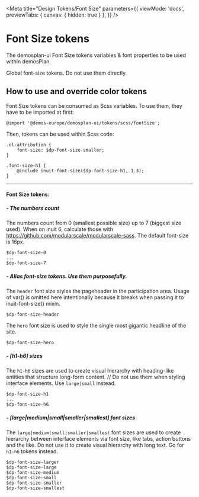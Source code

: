 
<Meta
  title="Design Tokens/Font Size"
  parameters={{
    viewMode: 'docs',
    previewTabs: {
      canvas: {
        hidden: true
      }
    },
  }} />

# Font Size tokens

The demosplan-ui Font Size tokens variables & font properties to be used within demosPlan.

Global font-size tokens. Do not use them directly.

## How to use and override color tokens

Font Size tokens can be consumed as Scss variables. To use them, they have to be imported at first:

```
@import '@demos-europe/demosplan-ui/tokens/scss/fontSize';
```

Then, tokens can be used within Scss code:

```
.ol-attribution {
    font-size: $dp-font-size-smaller;
}
```

```
.font-size-h1 {
    @include inuit-font-size($dp-font-size-h1, 1.3);
}
```

----
#### Font Size tokens:
##### - The numbers count

The numbers count from 0 (smallest possible size) up to 7 (biggest size used).
When on inuit 6, calculate those with https://github.com/modularscale/modularscale-sass.
The default font-size is 16px.

```
$dp-font-size-0
...
$dp-font-size-7
```

##### - Alias font-size tokens. Use them purposefully.

The `header` font size styles the pageheader in the participation area. Usage of var()
is omitted here intentionally because it breaks when passing it to inuit-font-size() mixin.

```
$dp-font-size-header
```

The `hero` font size is used to style the single most gigantic headline of the site.

```
$dp-font-size-hero
```

##### - [h1-h6] sizes

The `h1-h6` sizes are used to create visual hierarchy with heading-like entities that structure long-form content.
// Do not use them when styling interface elements. Use `large|small` instead.

```
$dp-font-size-h1
...
$dp-font-size-h6
```

##### - [large|medium|small|smaller|smallest] font sizes

The `large|medium|small|smaller|smallest` font sizes are used to create hierarchy between interface elements
via font size, like tabs, action buttons and the like.
Do not use it to create visual hierarchy with long text. Go for `h1-h6` tokens instead.

```
$dp-font-size-larger
$dp-font-size-large
$dp-font-size-medium
$dp-font-size-small
$dp-font-size-smaller
$dp-font-size-smallest
```
